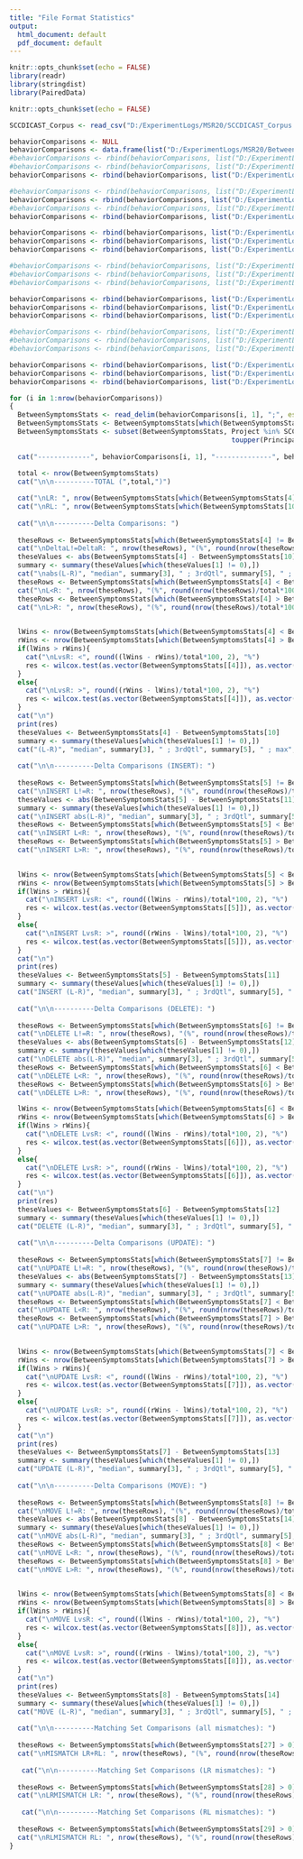 ```yaml
---
title: "File Format Statistics"
output:
  html_document: default
  pdf_document: default
---
```


```r
knitr::opts_chunk$set(echo = FALSE)
library(readr)
library(stringdist)
library(PairedData)
```

```r
knitr::opts_chunk$set(echo = FALSE)

SCCDICAST_Corpus <- read_csv("D:/ExperimentLogs/MSR20/SCCDICAST_Corpus.csv")

behaviorComparisons <- NULL
behaviorComparisons <- data.frame(list("D:/ExperimentLogs/MSR20/BetweenSymptomsStats_2048_48.txt", "F*(2048)rl,et", "F(48)rl,et"), stringsAsFactors = FALSE)
#behaviorComparisons <- rbind(behaviorComparisons, list("D:/ExperimentLogs/MSR20/BetweenSymptomsStats_2042_42.txt", "F*(2042)rl,it", "F(42)rl,it"))
#behaviorComparisons <- rbind(behaviorComparisons, list("D:/ExperimentLogs/MSR20/BetweenSymptomsStats_2032_32.txt", "F*(2032)dl,it", "F(32)dl,it"))
behaviorComparisons <- rbind(behaviorComparisons, list("D:/ExperimentLogs/MSR20/BetweenSymptomsStats_2010_10.txt", "F*(2010)dl,et", "F(10)dl,et"))

#behaviorComparisons <- rbind(behaviorComparisons, list("D:/ExperimentLogs/MSR20/BetweenSymptomsStats_2040_1040.txt", "P*(2040)rl,it", "P(1040)rl,it"))
behaviorComparisons <- rbind(behaviorComparisons, list("D:/ExperimentLogs/MSR20/BetweenSymptomsStats_2038_1038.txt", "P*(2038)rl,et", "P(1038)rl,et"))
#behaviorComparisons <- rbind(behaviorComparisons, list("D:/ExperimentLogs/MSR20/BetweenSymptomsStats_2030_1030.txt", "P*(2030)dl,it", "P(1030)dl,it"))
behaviorComparisons <- rbind(behaviorComparisons, list("D:/ExperimentLogs/MSR20/BetweenSymptomsStats_2028_1028.txt", "P*(2028)dl,et", "P(1028)dl,et"))

behaviorComparisons <- rbind(behaviorComparisons, list("D:/ExperimentLogs/MSR20/BetweenSymptomsStats_2010_2048.txt", "F*(2010)dl,et", "F*(2048)rl,et"))
behaviorComparisons <- rbind(behaviorComparisons, list("D:/ExperimentLogs/MSR20/BetweenSymptomsStats_2028_2038.txt", "P*(2028)dl,et", "P*(2038)rl,et"))
behaviorComparisons <- rbind(behaviorComparisons, list("D:/ExperimentLogs/MSR20/BetweenSymptomsStats_1050_1054.txt", "L(1050)dl,et", "L(1054)rl,et"))

#behaviorComparisons <- rbind(behaviorComparisons, list("D:/ExperimentLogs/MSR20/BetweenSymptomsStats_2042_2040.txt", "F*(2042)rl,it", "P*(2040)rl,it"))
#behaviorComparisons <- rbind(behaviorComparisons, list("D:/ExperimentLogs/MSR20/BetweenSymptomsStats_2042_1056.txt", "F*(2042)rl,it", "L(1056)rl,it"))
#behaviorComparisons <- rbind(behaviorComparisons, list("D:/ExperimentLogs/MSR20/BetweenSymptomsStats_2040_1056.txt", "P*(2040)rl,it", "L(1056)rl,it"))

behaviorComparisons <- rbind(behaviorComparisons, list("D:/ExperimentLogs/MSR20/BetweenSymptomsStats_2048_2038.txt", "F*(2048)rl,et", "P*(2038)rl,et"))
behaviorComparisons <- rbind(behaviorComparisons, list("D:/ExperimentLogs/MSR20/BetweenSymptomsStats_2048_1054.txt", "F*(2048)rl,et", "L(1054)rl,et"))
behaviorComparisons <- rbind(behaviorComparisons, list("D:/ExperimentLogs/MSR20/BetweenSymptomsStats_2038_1054.txt", "P*(2038)rl,et", "L(1054)rl,et"))

#behaviorComparisons <- rbind(behaviorComparisons, list("D:/ExperimentLogs/MSR20/BetweenSymptomsStats_2032_2030.txt", "F*(2032)dl,it", "P*(2030)dl,it"))
#behaviorComparisons <- rbind(behaviorComparisons, list("D:/ExperimentLogs/MSR20/BetweenSymptomsStats_2032_1052.txt", "F*(2032)dl,it", "L(1052)dl,it"))
#behaviorComparisons <- rbind(behaviorComparisons, list("D:/ExperimentLogs/MSR20/BetweenSymptomsStats_2030_1052.txt", "P*(2030)dl,it", "L(1052)dl,it"))

behaviorComparisons <- rbind(behaviorComparisons, list("D:/ExperimentLogs/MSR20/BetweenSymptomsStats_2010_2028.txt", "F*(2010)dl,et", "P*(2028)dl,et"))
behaviorComparisons <- rbind(behaviorComparisons, list("D:/ExperimentLogs/MSR20/BetweenSymptomsStats_2010_1050.txt", "F*(2010)dl,et", "L(1050)dl,et"))
behaviorComparisons <- rbind(behaviorComparisons, list("D:/ExperimentLogs/MSR20/BetweenSymptomsStats_2028_1050.txt", "P*(2028)dl,et", "L(1050)dl,et"))

for (i in 1:nrow(behaviorComparisons)) 
{
  BetweenSymptomsStats <- read_delim(behaviorComparisons[i, 1], ";", escape_double = FALSE, trim_ws = TRUE)
  BetweenSymptomsStats <- BetweenSymptomsStats[which(BetweenSymptomsStats[4] > 0 & BetweenSymptomsStats[10] > 0),] 
  BetweenSymptomsStats <- subset(BetweenSymptomsStats, Project %in% SCCDICAST_Corpus$Project & 
                                                       toupper(PrincipalRevisionPair) %in% SCCDICAST_Corpus$RevisionPair_Id) 
  
  cat("-------------", behaviorComparisons[i, 1], "--------------", behaviorComparisons[i, 2], behaviorComparisons[i, 3])  
  
  total <- nrow(BetweenSymptomsStats)
  cat("\n\n----------TOTAL (",total,")")

  cat("\nLR: ", nrow(BetweenSymptomsStats[which(BetweenSymptomsStats[4] != 0),]), "(%", round(nrow(BetweenSymptomsStats[which(BetweenSymptomsStats[4] != 0),])/total*100, 2), ")")
  cat("\nRL: ", nrow(BetweenSymptomsStats[which(BetweenSymptomsStats[10] != 0),]), "(%", round(nrow(BetweenSymptomsStats[which(BetweenSymptomsStats[10] != 0),])/total*100, 2), ")")
  
  cat("\n\n----------Delta Comparisons: ")
  
  theseRows <- BetweenSymptomsStats[which(BetweenSymptomsStats[4] != BetweenSymptomsStats[10]),]
  cat("\nDeltaL!=DeltaR: ", nrow(theseRows), "(%", round(nrow(theseRows)/total*100, 2), ")")
  theseValues <- abs(BetweenSymptomsStats[4] - BetweenSymptomsStats[10])
  summary <- summary(theseValues[which(theseValues[1] != 0),])
  cat("\nabs(L-R)", "median", summary[3], " ; 3rdQtl", summary[5], " ; max", summary[6])
  theseRows <- BetweenSymptomsStats[which(BetweenSymptomsStats[4] < BetweenSymptomsStats[10]),]
  cat("\nL<R: ", nrow(theseRows), "(%", round(nrow(theseRows)/total*100, 2), ")")
  theseRows <- BetweenSymptomsStats[which(BetweenSymptomsStats[4] > BetweenSymptomsStats[10]),]
  cat("\nL>R: ", nrow(theseRows), "(%", round(nrow(theseRows)/total*100, 2), ")")

  
  lWins <- nrow(BetweenSymptomsStats[which(BetweenSymptomsStats[4] < BetweenSymptomsStats[10]),])
  rWins <- nrow(BetweenSymptomsStats[which(BetweenSymptomsStats[4] > BetweenSymptomsStats[10]),])
  if(lWins > rWins){
    cat("\nLvsR: <", round((lWins - rWins)/total*100, 2), "%")
    res <- wilcox.test(as.vector(BetweenSymptomsStats[[4]]), as.vector(BetweenSymptomsStats[[10]]), paired = TRUE, alternative = "less")
  }
  else{
    cat("\nLvsR: >", round((rWins - lWins)/total*100, 2), "%")
    res <- wilcox.test(as.vector(BetweenSymptomsStats[[4]]), as.vector(BetweenSymptomsStats[[10]]), paired = TRUE, alternative = "great")
  }
  cat("\n")
  print(res)
  theseValues <- BetweenSymptomsStats[4] - BetweenSymptomsStats[10]
  summary <- summary(theseValues[which(theseValues[1] != 0),])
  cat("(L-R)", "median", summary[3], " ; 3rdQtl", summary[5], " ; max", summary[6])
  
  cat("\n\n----------Delta Comparisons (INSERT): ")
  
  theseRows <- BetweenSymptomsStats[which(BetweenSymptomsStats[5] != BetweenSymptomsStats[11]),]
  cat("\nINSERT L!=R: ", nrow(theseRows), "(%", round(nrow(theseRows)/total*100, 2), ")")
  theseValues <- abs(BetweenSymptomsStats[5] - BetweenSymptomsStats[11])
  summary <- summary(theseValues[which(theseValues[1] != 0),])
  cat("\nINSERT abs(L-R)", "median", summary[3], " ; 3rdQtl", summary[5], " ; max", summary[6])
  theseRows <- BetweenSymptomsStats[which(BetweenSymptomsStats[5] < BetweenSymptomsStats[11]),]
  cat("\nINSERT L<R: ", nrow(theseRows), "(%", round(nrow(theseRows)/total*100, 2), ")")
  theseRows <- BetweenSymptomsStats[which(BetweenSymptomsStats[5] > BetweenSymptomsStats[11]),]
  cat("\nINSERT L>R: ", nrow(theseRows), "(%", round(nrow(theseRows)/total*100, 2), ")")

  
  lWins <- nrow(BetweenSymptomsStats[which(BetweenSymptomsStats[5] < BetweenSymptomsStats[11]),])
  rWins <- nrow(BetweenSymptomsStats[which(BetweenSymptomsStats[5] > BetweenSymptomsStats[11]),])
  if(lWins > rWins){
    cat("\nINSERT LvsR: <", round((lWins - rWins)/total*100, 2), "%")
    res <- wilcox.test(as.vector(BetweenSymptomsStats[[5]]), as.vector(BetweenSymptomsStats[[11]]), paired = TRUE, alternative = "less")
  }
  else{
    cat("\nINSERT LvsR: >", round((rWins - lWins)/total*100, 2), "%")
    res <- wilcox.test(as.vector(BetweenSymptomsStats[[5]]), as.vector(BetweenSymptomsStats[[11]]), paired = TRUE, alternative = "great")
  }
  cat("\n")
  print(res)
  theseValues <- BetweenSymptomsStats[5] - BetweenSymptomsStats[11]
  summary <- summary(theseValues[which(theseValues[1] != 0),])
  cat("INSERT (L-R)", "median", summary[3], " ; 3rdQtl", summary[5], " ; max", summary[6])
  
  cat("\n\n----------Delta Comparisons (DELETE): ")
  
  theseRows <- BetweenSymptomsStats[which(BetweenSymptomsStats[6] != BetweenSymptomsStats[12]),]
  cat("\nDELETE L!=R: ", nrow(theseRows), "(%", round(nrow(theseRows)/total*100, 2), ")")
  theseValues <- abs(BetweenSymptomsStats[6] - BetweenSymptomsStats[12])
  summary <- summary(theseValues[which(theseValues[1] != 0),])
  cat("\nDELETE abs(L-R)", "median", summary[3], " ; 3rdQtl", summary[5], " ; max", summary[6])
  theseRows <- BetweenSymptomsStats[which(BetweenSymptomsStats[6] < BetweenSymptomsStats[12]),]
  cat("\nDELETE L<R: ", nrow(theseRows), "(%", round(nrow(theseRows)/total*100, 2), ")")
  theseRows <- BetweenSymptomsStats[which(BetweenSymptomsStats[6] > BetweenSymptomsStats[12]),]
  cat("\nDELETE L>R: ", nrow(theseRows), "(%", round(nrow(theseRows)/total*100, 2), ")")

  lWins <- nrow(BetweenSymptomsStats[which(BetweenSymptomsStats[6] < BetweenSymptomsStats[12]),])
  rWins <- nrow(BetweenSymptomsStats[which(BetweenSymptomsStats[6] > BetweenSymptomsStats[12]),])
  if(lWins > rWins){
    cat("\nDELETE LvsR: <", round((lWins - rWins)/total*100, 2), "%")
    res <- wilcox.test(as.vector(BetweenSymptomsStats[[6]]), as.vector(BetweenSymptomsStats[[12]]), paired = TRUE, alternative = "less")
  }
  else{
    cat("\nDELETE LvsR: >", round((rWins - lWins)/total*100, 2), "%")
    res <- wilcox.test(as.vector(BetweenSymptomsStats[[6]]), as.vector(BetweenSymptomsStats[[12]]), paired = TRUE, alternative = "great")
  }
  cat("\n")
  print(res)
  theseValues <- BetweenSymptomsStats[6] - BetweenSymptomsStats[12]
  summary <- summary(theseValues[which(theseValues[1] != 0),])
  cat("DELETE (L-R)", "median", summary[3], " ; 3rdQtl", summary[5], " ; max", summary[6])
  
  cat("\n\n----------Delta Comparisons (UPDATE): ")
  
  theseRows <- BetweenSymptomsStats[which(BetweenSymptomsStats[7] != BetweenSymptomsStats[13]),]
  cat("\nUPDATE L!=R: ", nrow(theseRows), "(%", round(nrow(theseRows)/total*100, 2), ")")
  theseValues <- abs(BetweenSymptomsStats[7] - BetweenSymptomsStats[13])
  summary <- summary(theseValues[which(theseValues[1] != 0),])
  cat("\nUPDATE abs(L-R)", "median", summary[3], " ; 3rdQtl", summary[5], " ; max", summary[6])
  theseRows <- BetweenSymptomsStats[which(BetweenSymptomsStats[7] < BetweenSymptomsStats[13]),]
  cat("\nUPDATE L<R: ", nrow(theseRows), "(%", round(nrow(theseRows)/total*100, 2), ")")
  theseRows <- BetweenSymptomsStats[which(BetweenSymptomsStats[7] > BetweenSymptomsStats[13]),]
  cat("\nUPDATE L>R: ", nrow(theseRows), "(%", round(nrow(theseRows)/total*100, 2), ")")

  
  lWins <- nrow(BetweenSymptomsStats[which(BetweenSymptomsStats[7] < BetweenSymptomsStats[13]),])
  rWins <- nrow(BetweenSymptomsStats[which(BetweenSymptomsStats[7] > BetweenSymptomsStats[13]),])
  if(lWins > rWins){
    cat("\nUPDATE LvsR: <", round((lWins - rWins)/total*100, 2), "%")
    res <- wilcox.test(as.vector(BetweenSymptomsStats[[7]]), as.vector(BetweenSymptomsStats[[13]]), paired = TRUE, alternative = "less")
  }
  else{
    cat("\nUPDATE LvsR: >", round((rWins - lWins)/total*100, 2), "%")
    res <- wilcox.test(as.vector(BetweenSymptomsStats[[7]]), as.vector(BetweenSymptomsStats[[13]]), paired = TRUE, alternative = "great")
  }
  cat("\n")
  print(res)
  theseValues <- BetweenSymptomsStats[7] - BetweenSymptomsStats[13]
  summary <- summary(theseValues[which(theseValues[1] != 0),])
  cat("UPDATE (L-R)", "median", summary[3], " ; 3rdQtl", summary[5], " ; max", summary[6])
  
  cat("\n\n----------Delta Comparisons (MOVE): ")
  
  theseRows <- BetweenSymptomsStats[which(BetweenSymptomsStats[8] != BetweenSymptomsStats[14]),]
  cat("\nMOVE L!=R: ", nrow(theseRows), "(%", round(nrow(theseRows)/total*100, 2), ")")
  theseValues <- abs(BetweenSymptomsStats[8] - BetweenSymptomsStats[14])
  summary <- summary(theseValues[which(theseValues[1] != 0),])
  cat("\nMOVE abs(L-R)", "median", summary[3], " ; 3rdQtl", summary[5], " ; max", summary[6])
  theseRows <- BetweenSymptomsStats[which(BetweenSymptomsStats[8] < BetweenSymptomsStats[14]),]
  cat("\nMOVE L<R: ", nrow(theseRows), "(%", round(nrow(theseRows)/total*100, 2), ")")
  theseRows <- BetweenSymptomsStats[which(BetweenSymptomsStats[8] > BetweenSymptomsStats[14]),]
  cat("\nMOVE L>R: ", nrow(theseRows), "(%", round(nrow(theseRows)/total*100, 2), ")")

  
  lWins <- nrow(BetweenSymptomsStats[which(BetweenSymptomsStats[8] < BetweenSymptomsStats[14]),])
  rWins <- nrow(BetweenSymptomsStats[which(BetweenSymptomsStats[8] > BetweenSymptomsStats[14]),])
  if(lWins > rWins){
    cat("\nMOVE LvsR: <", round((lWins - rWins)/total*100, 2), "%")
    res <- wilcox.test(as.vector(BetweenSymptomsStats[[8]]), as.vector(BetweenSymptomsStats[[14]]), paired = TRUE, alternative = "less")
  }
  else{
    cat("\nMOVE LvsR: >", round((rWins - lWins)/total*100, 2), "%")
    res <- wilcox.test(as.vector(BetweenSymptomsStats[[8]]), as.vector(BetweenSymptomsStats[[14]]), paired = TRUE, alternative = "great")
  }
  cat("\n")
  print(res)
  theseValues <- BetweenSymptomsStats[8] - BetweenSymptomsStats[14]
  summary <- summary(theseValues[which(theseValues[1] != 0),])
  cat("MOVE (L-R)", "median", summary[3], " ; 3rdQtl", summary[5], " ; max", summary[6])
  
  cat("\n\n----------Matching Set Comparisons (all mismatches): ")
  
  theseRows <- BetweenSymptomsStats[which(BetweenSymptomsStats[27] > 0),]
  cat("\nMISMATCH LR+RL: ", nrow(theseRows), "(%", round(nrow(theseRows)/total*100, 2), ")")
  
   cat("\n\n----------Matching Set Comparisons (LR mismatches): ")
  
  theseRows <- BetweenSymptomsStats[which(BetweenSymptomsStats[28] > 0),]
  cat("\nLRMISMATCH LR: ", nrow(theseRows), "(%", round(nrow(theseRows)/total*100, 2), ")")
  
   cat("\n\n----------Matching Set Comparisons (RL mismatches): ")
  
  theseRows <- BetweenSymptomsStats[which(BetweenSymptomsStats[29] > 0),]
  cat("\nRLMISMATCH RL: ", nrow(theseRows), "(%", round(nrow(theseRows)/total*100, 2), ")")
}
```